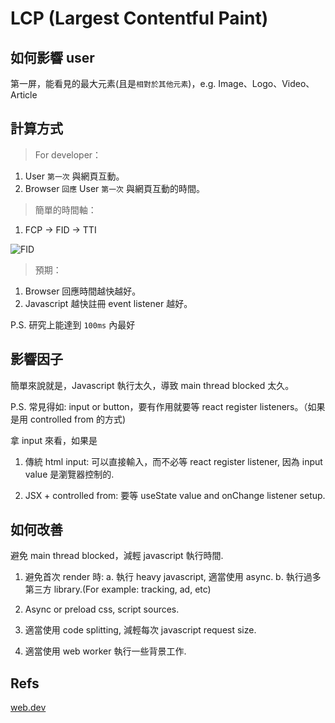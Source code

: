 # LCP (Largest Contentful Paint)

## 如何影響 user

第一屏，能看見的最大元素(且是`相對於其他元素`)，e.g. Image、Logo、Video、Article

## 計算方式

> For developer：

1. User `第一次` 與網頁互動。
2. Browser `回應` User `第一次` 與網頁互動的時間。

> 簡單的時間軸：

1. FCP -> FID -> TTI

![FID](assets/FID.png)

> 預期：

1. Browser 回應時間越快越好。
2. Javascript 越快註冊 event listener 越好。

P.S. 研究上能達到 `100ms` 內最好

## 影響因子

簡單來說就是，Javascript 執行太久，導致 main thread blocked 太久。

P.S.
常見得如: input or button，要有作用就要等 react register listeners。（如果是用 controlled from 的方式)

拿 input 來看，如果是

1. 傳統 html input: 可以直接輸入，而不必等 react register listener, 因為 input value 是瀏覽器控制的.

2. JSX + controlled from: 要等 useState value and onChange listener setup.

## 如何改善

避免 main thread blocked，減輕 javascript 執行時間.

1. 避免首次 render 時:
   a. 執行 heavy javascript, 適當使用 async.
   b. 執行過多第三方 library.(For example: tracking, ad, etc)

2. Async or preload css, script sources.

3. 適當使用 code splitting, 減輕每次 javascript request size.

4. 適當使用 web worker 執行一些背景工作.

## Refs

[web.dev](https://web.dev/articles/fid?hl=zh-tw)
